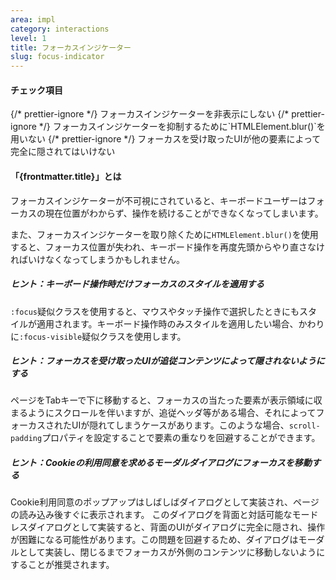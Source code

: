 ```yaml
---
area: impl
category: interactions
level: 1
title: フォーカスインジケーター
slug: focus-indicator
---
```



#### チェック項目

<Checkpoint>
  {/* prettier-ignore */}
  <span slot="title">フォーカスインジケーターを非表示にしない</span>
</Checkpoint>

<Checkpoint>
  {/* prettier-ignore */}
  <span slot="title">フォーカスインジケーターを抑制するために`HTMLElement.blur()`を用いない</span>
</Checkpoint>

<Checkpoint>
  {/* prettier-ignore */}
  <span slot="title">フォーカスを受け取ったUIが他の要素によって完全に隠されてはいけない</span>
</Checkpoint>

#### 「{frontmatter.title}」とは

<Level level={frontmatter.level} />

フォーカスインジケーターが不可視にされていると、キーボードユーザーはフォーカスの現在位置がわからず、操作を続けることができなくなってしまいます。

また、フォーカスインジケーターを取り除くために`HTMLElement.blur()`を使用すると、フォーカス位置が失われ、キーボード操作を再度先頭からやり直さなければいけなくなってしまうかもしれません。

##### ヒント：キーボード操作時だけフォーカスのスタイルを適用する

`:focus`疑似クラスを使用すると、マウスやタッチ操作で選択したときにもスタイルが適用されます。キーボード操作時のみスタイルを適用したい場合、かわりに`:focus-visible`疑似クラスを使用します。

##### ヒント：フォーカスを受け取ったUIが追従コンテンツによって隠されないようにする

ページをTabキーで下に移動すると、フォーカスの当たった要素が表示領域に収まるようにスクロールを伴いますが、追従ヘッダ等がある場合、それによってフォーカスされたUIが隠れてしまうケースがあります。このような場合、`scroll-padding`プロパティを設定することで要素の重なりを回避することができます。

##### ヒント：Cookieの利用同意を求めるモーダルダイアログにフォーカスを移動する

Cookie利用同意のポップアップはしばしばダイアログとして実装され、ページの読み込み後すぐに表示されます。 このダイアログを背面と対話可能なモードレスダイアログとして実装すると、背面のUIがダイアログに完全に隠され、操作が困難になる可能性があります。この問題を回避するため、ダイアログはモーダルとして実装し、閉じるまでフォーカスが外側のコンテンツに移動しないようにすることが推奨されます。
